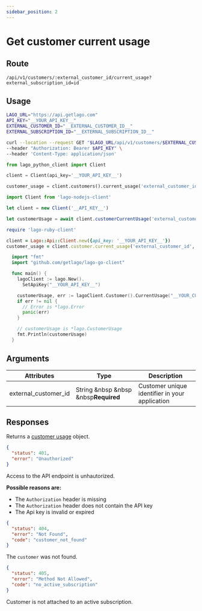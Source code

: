 ```yaml
---
sidebar_position: 2
---
```



# Get customer current usage

## Route

```curl title="GET"
/api/v1/customers/:external_customer_id/current_usage?external_subscription_id=id
```

## Usage

<Tabs groupId="prog-language">
  <TabItem value="curl" label="Curl" default>

  ```bash
  LAGO_URL="https://api.getlago.com"
  API_KEY="__YOUR_API_KEY__"
  EXTERNAL_CUSTOMER_ID="__EXTERNAL_CUSTOMER_ID__"
  EXTERNAL_SUBSCRIPTION_ID="__EXTERNAL_SUBSCRIPTION_ID__"

 curl --location --request GET "$LAGO_URL/api/v1/customers/$EXTERNAL_CUSTOMER_ID/current_usage?external_subscription_id=$EXTERNAL_SUBSCRIPTION_ID" \
  --header "Authorization: Bearer $API_KEY" \
  --header 'Content-Type: application/json'
  ```

  </TabItem>

  <TabItem value="python" label="Python">

  ```python
  from lago_python_client import Client

  client = Client(api_key='__YOUR_API_KEY__')

  customer_usage = client.customers().current_usage('external_customer_id', 'external_subscription_id')
  ```

  </TabItem>

  <TabItem value="javascript" label="Node.js">

  ```javascript
  import Client from 'lago-nodejs-client'

  let client = new Client('__API_KEY__')

  let customerUsage = await client.customerCurrentUsage('external_customer_id', 'external_subscription_id')
  ```

  </TabItem>

  <TabItem value="ruby" label="Ruby">

  ```ruby
  require 'lago-ruby-client'

  client = Lago::Api::Client.new({api_key: '__YOUR_API_KEY__'})
  customer_usage = client.customer.current_usage('external_customer_id', 'external_subscription_id')
  ```

  </TabItem>

  <TabItem value="go" label="Go">

  ```go
    import "fmt"
    import "github.com/getlago/lago-go-client"

    func main() {
      lagoClient := lago.New().
        SetApiKey("__YOUR_API_KEY__")

      customerUsage, err := lagoClient.Customer().CurrentUsage("__YOUR_CUSTOMER_ID__")
      if err != nil {
        // Error is *lago.Error
        panic(err)
      }

      // customerUsage is *lago.CustomerUsage
      fmt.Println(customerUsage)
    }
  ```

  </TabItem>
</Tabs>

## Arguments

| Attributes | Type | Description |
| ---------- | ---- | ----------- |
| external_customer_id | String &nbsp &nbsp &nbsp<Required>**Required**</Required> | Customer unique identifier in your application |

## Responses

<Tabs>
  <TabItem value="200" label="HTTP 200" default>

  Returns a [customer usage](./customer-usage-object) object.

  </TabItem>
    <TabItem value="401" label="HTTP 401">

  ```json
  {
    "status": 401,
    "error": "Unauthorized"
  }
  ```

  Access to the API endpoint is unhautorized.

  **Possible reasons are:**
  * The `Authorization` header is missing
  * The `Authorization` header does not contain the API key
  * The Api key is invalid or expired


  </TabItem>
  <TabItem value="404" label="HTTP 404" default>

  ```json
  {
    "status": 404,
    "error": "Not Found",
    "code": "customer_not_found"
  }
  ```

  The `customer` was not found.

  </TabItem>
  <TabItem value="405" label="HTTP 405">

  ```json
  {
    "status": 405,
    "error": "Method Not Allowed",
    "code": "no_active_subscription"
  }
  ```

  Customer is not attached to an active subscription.
  </TabItem>
</Tabs>
